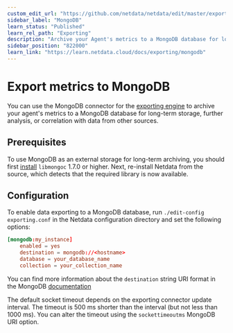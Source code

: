 ```yaml
---
custom_edit_url: "https://github.com/netdata/netdata/edit/master/exporting/mongodb/README.md"
sidebar_label: "MongoDB"
learn_status: "Published"
learn_rel_path: "Exporting"
description: "Archive your Agent's metrics to a MongoDB database for long-term storage, further analysis, or correlation with data from other sources."
sidebar_position: "822000"
learn_link: "https://learn.netdata.cloud/docs/exporting/mongodb"
---
```



# Export metrics to MongoDB

You can use the MongoDB connector for
the [exporting engine](/docs/exporting/exporting-reference) to archive your agent's
metrics to a MongoDB database for long-term storage, further analysis, or correlation with data from other sources.

## Prerequisites

To use MongoDB as an external storage for long-term archiving, you should first
[install](http://mongoc.org/libmongoc/current/installing.html) `libmongoc` 1.7.0 or higher. Next, re-install Netdata
from the source, which detects that the required library is now available.

## Configuration

To enable data exporting to a MongoDB database, run `./edit-config exporting.conf` in the Netdata configuration
directory and set the following options:

```conf
[mongodb:my_instance]
    enabled = yes
    destination = mongodb://<hostname>
    database = your_database_name
    collection = your_collection_name
```

You can find more information about the `destination` string URI format in the MongoDB
[documentation](https://docs.mongodb.com/manual/reference/connection-string/)

The default socket timeout depends on the exporting connector update interval. The timeout is 500 ms shorter than the
interval (but not less than 1000 ms). You can alter the timeout using the `sockettimeoutms` MongoDB URI option.


